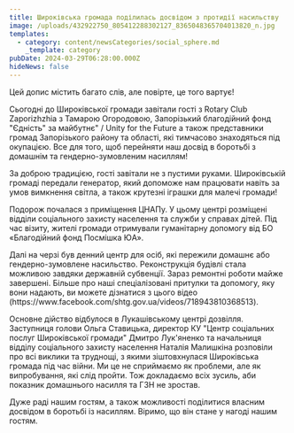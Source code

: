 ```yaml
---
title: Широківська громада поділилась досвідом з протидії насильству
image: /uploads/432922750_805412288302127_8365048365704013820_n.jpg
templates:
  - category: content/newsCategories/social_sphere.md
    _template: category
pubDate: 2024-03-29T06:28:00.000Z
hideNews: false
---
```


Цей допис містить багато слів, але повірте, це того вартує! 

Сьогодні до Широківської громади завітали гості з Rotary Club Zaporizhzhia з Тамарою Огородовою, Запорізький благодійний фонд "Єдність" за майбутнє" / Unity for the Future а також представники громад Запорізького району та області, які тимчасово знаходяться під окупацією. Все для того, щоб перейняти наш досвід в боротьбі з домашнім та гендерно-зумовленим насиллям! 

За доброю традицією, гості завітали не з пустими руками. Широківській громаді передали генератор, який допоможе нам працювати навіть за умов вимкнення світла, а також крутезні іграшки для малечі громади!

Подорож почалася з приміщення ЦНАПу. У цьому центрі розміщені відділи соціального захисту населення та служби у справах дітей. Під час візиту, жителі громади отримували гуманітарну допомогу від БО «Благодійний фонд Посмішка ЮА».

Далі на черзі був денний центр для осіб, які пережили домашнє або гендерно-зумовлене насильство. Реконструкція будівлі стала можливою завдяки державній субвенції. Зараз ремонтні роботи майже завершені. Більше про наші спеціалізовані притулки та допомогу, яку вони надають, ви можете дізнатися з цього відео (https\://www\.facebook.com/shtg.gov.ua/videos/718943810368513).

Основне дійство відбулося в Лукашівському центрі дозвілля. Заступниця голови Ольга Ставицька, директор КУ "Центр соціальних послуг Широківської громади" Дмитро Лук'яненко та начальниця відділу соціального захисту населення Наталія Малишкіна розповіли про всі виклики та труднощі, з якими зіштовхнулася Широківська громада під час війни. Ми це не сприймаємо як проблеми, але як випробування, які слід пройти. Тож докладаємо всіх зусиль, аби показник домашнього насилля та ГЗН не зростав. 

Дуже раді нашим гостям, а також можливості поділитися власним досвідом в боротьбі із насиллям. Віримо, що він стане у нагоді нашим гостям.
